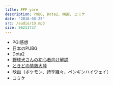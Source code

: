 ```yaml
---
title: FPP yare
description: PUBG, Dota2, 映画, コミケ
date: "2018-08-25"
src: /audio/10.mp3
size: 96211737
---
```


<MP3 src='/audio/10.mp3' />

- PGI感想
- 日本のPUBG
- Dota2
- [野球犬さんの初心者向け解説](https://twitter.com/baseballdogs5/status/1025775538277822464)
- [ときどの情熱大陸](https://twitter.com/Dragon_lily/status/1028644449708994562)
- 映画（ポケモン、詩季織々、ペンギンハイウェイ）
- コミケ